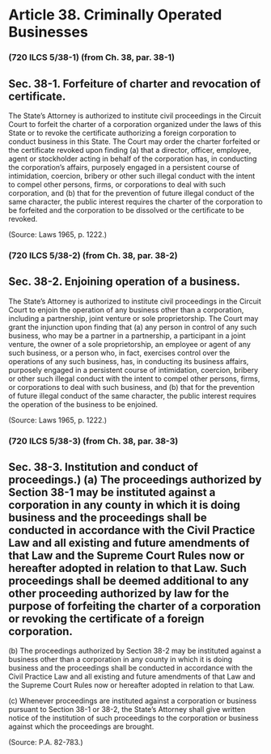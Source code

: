 # Article 38. Criminally Operated Businesses {.unnumbered}

### (720 ILCS 5/38-1) (from Ch. 38, par. 38-1)
## Sec. 38-1. Forfeiture of charter and revocation of certificate.
<p>The State's Attorney is authorized to institute civil proceedings in the Circuit Court to forfeit the charter of a corporation organized under the laws of this State or to revoke the certificate authorizing a foreign corporation to conduct business in this State. The Court may order the charter forfeited or the certificate revoked upon finding (a) that a director, officer, employee, agent or stockholder acting in behalf of the corporation has, in conducting the corporation's affairs, purposely engaged in a persistent course of intimidation, coercion, bribery or other such illegal conduct with the intent to compel other persons, firms, or corporations to deal with such corporation, and (b) that for the prevention of future illegal conduct of the same character, the public interest requires the charter of the corporation to be forfeited and the corporation to be dissolved or the certificate to be revoked.</p><p>(Source: Laws 1965, p. 1222.)</p>### (720 ILCS 5/38-2) (from Ch. 38, par. 38-2)
## Sec. 38-2. Enjoining operation of a business.
<p>The State's Attorney is authorized to institute civil proceedings in the Circuit Court to enjoin the operation of any business other than a corporation, including a partnership, joint venture or sole proprietorship. The Court may grant the injunction upon finding that (a) any person in control of any such business, who may be a partner in a partnership, a participant in a joint venture, the owner of a sole proprietorship, an employee or agent of any such business, or a person who, in fact, exercises control over the operations of any such business, has, in conducting its business affairs, purposely engaged in a persistent course of intimidation, coercion, bribery or other such illegal conduct with the intent to compel other persons, firms, or corporations to deal with such business, and (b) that for the prevention of future illegal conduct of the same character, the public interest requires the operation of the business to be enjoined.</p><p>(Source: Laws 1965, p. 1222.)</p>### (720 ILCS 5/38-3) (from Ch. 38, par. 38-3)
## Sec. 38-3. Institution and conduct of proceedings.) (a) The proceedings authorized by Section 38-1 may be instituted against a corporation in any county in which it is doing business and the proceedings shall be conducted in accordance with the Civil Practice Law and all existing and future amendments of that Law and the Supreme Court Rules now or hereafter adopted in relation to that Law. Such proceedings shall be deemed additional to any other proceeding authorized by law for the purpose of forfeiting the charter of a corporation or revoking the certificate of a foreign corporation.
<p class='subsection'>\(b) The proceedings authorized by Section 38-2 may be instituted against a business other than a corporation in any county in which it is doing business and the proceedings shall be conducted in accordance with the Civil Practice Law and all existing and future amendments of that Law and the Supreme Court Rules now or hereafter adopted in relation to that Law.</p><p class='subsection'>\(c) Whenever proceedings are instituted against a corporation or business pursuant to Section 38-1 or 38-2, the State's Attorney shall give written notice of the institution of such proceedings to the corporation or business against which the proceedings are brought.</p><p>(Source: P.A. 82-783.)</p>